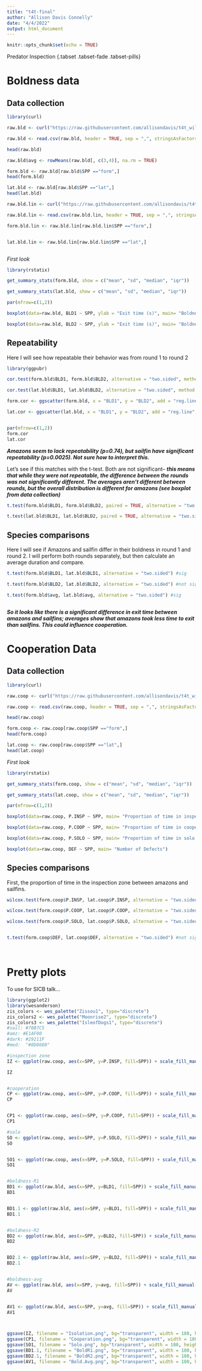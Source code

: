 ```yaml
---
title: "t4t-final"
author: "Allison Davis Connelly"
date: "4/4/2022"
output: html_document
---
```


```r
knitr::opts_chunk$set(echo = TRUE)
```

Predator Inspection {.tabset .tabset-fade .tabset-pills}

# Boldness data {.tabset .tabset-fade .tabset-pills}

## Data collection {.tabset .tabset-fade .tabset-pills}

```r
library(curl)

raw.bld <- curl("https://raw.githubusercontent.com/allisondavis/t4t_wild-pop/master/bold-raw.csv")

raw.bld <- read.csv(raw.bld, header = TRUE, sep = ",", stringsAsFactors = TRUE)

head(raw.bld)

raw.bld$avg <- rowMeans(raw.bld[, c(3,4)], na.rm = TRUE)

form.bld <- raw.bld[raw.bld$SPP =="form",]
head(form.bld)

lat.bld <- raw.bld[raw.bld$SPP =="lat",]
head(lat.bld)

raw.bld.lin <- curl("https://raw.githubusercontent.com/allisondavis/t4t_wild-pop/master/bold-linear-format.csv")

raw.bld.lin <- read.csv(raw.bld.lin, header = TRUE, sep = ",", stringsAsFactors = TRUE)

form.bld.lin <- raw.bld.lin[raw.bld.lin$SPP =="form",]


lat.bld.lin <- raw.bld.lin[raw.bld.lin$SPP =="lat",]



```

*First look*

```r
library(rstatix)

get_summary_stats(form.bld, show = c("mean", "sd", "median", "iqr"))

get_summary_stats(lat.bld, show = c("mean", "sd", "median", "iqr"))

par(mfrow=c(1,2))

boxplot(data=raw.bld, BLD1 ~ SPP, ylab = "Exit time (s)", main= "Boldness: Round 1")

boxplot(data=raw.bld, BLD2 ~ SPP, ylab = "Exit time (s)", main= "Boldness: Round 2")


```


## Repeatability {.tabset .tabset-fade .tabset-pills}

Here I will see how repeatable their behavior was from round 1 to round 2

```r
library(ggpubr)

cor.test(form.bld$BLD1, form.bld$BLD2, alternative = "two.sided", method = "spearman", use = "complete.obs")

cor.test(lat.bld$BLD1, lat.bld$BLD2, alternative = "two.sided", method = "spearman", use = "complete.obs")

form.cor <- ggscatter(form.bld, x = "BLD1", y = "BLD2", add = "reg.line", conf.int = TRUE, cor.coef = TRUE, cor.method = "spearman", xlab = "Round 1", ylab = "Round 2", main = "Amazon molly")

lat.cor <- ggscatter(lat.bld, x = "BLD1", y = "BLD2", add = "reg.line", conf.int = TRUE, cor.coef = TRUE, cor.method = "spearman", xlab = "Round 1", ylab = "Round 2", main = "Sailfin molly")


par(mfrow=c(1,2))
form.cor
lat.cor


```

***Amazons seem to lack repeatability (p=0.74), but sailfin have significant repeatability (p=0.0025). Not sure how to interpret this.***


Let's see if this matches with the t-test. Both are not significant-- ***this means that while they were not repeatable, the difference between the rounds was not significantly different. The averages aren't different between rounds, but the overall distribution is different for amazons (see boxplot from data collection)***

```r

t.test(form.bld$BLD1, form.bld$BLD2, paired = TRUE, alternative = "two.sided")

t.test(lat.bld$BLD1, lat.bld$BLD2, paired = TRUE, alternative = "two.sided")

```






## Species comparisons {.tabset .tabset-fade .tabset-pills}

Here I will see if Amazons and sailfin differ in their boldness in round 1 and round 2. I will perform both rounds separately, but then calculate an average duration and compare. 


```r

t.test(form.bld$BLD1, lat.bld$BLD1, alternative = "two.sided") #sig

t.test(form.bld$BLD2, lat.bld$BLD2, alternative = "two.sided") #not sig

t.test(form.bld$avg, lat.bld$avg, alternative = "two.sided") #sig



```

***So it looks like there is a significant difference in exit time between amazons and sailfins; averages show that amazons took less time to exit than sailfins. This could influence cooperation.***









# Cooperation Data {.tabset .tabset-fade .tabset-pills}

## Data collection{.tabset .tabset-fade .tabset-pills} 

```r
library(curl)

raw.coop <- curl("https://raw.githubusercontent.com/allisondavis/t4t_wild-pop/master/pred-inspection_raw.csv")

raw.coop <- read.csv(raw.coop, header = TRUE, sep = ",", stringsAsFactors = TRUE)

head(raw.coop)

form.coop <- raw.coop[raw.coop$SPP =="form",]
head(form.coop)

lat.coop <- raw.coop[raw.coop$SPP =="lat",]
head(lat.coop)

```



*First look*

```r
library(rstatix)

get_summary_stats(form.coop, show = c("mean", "sd", "median", "iqr"))

get_summary_stats(lat.coop, show = c("mean", "sd", "median", "iqr"))

par(mfrow=c(1,2))

boxplot(data=raw.coop, P.INSP ~ SPP, main= "Proportion of time in inspection zone")

boxplot(data=raw.coop, P.COOP ~ SPP, main= "Proportion of time in cooperative inspection")

boxplot(data=raw.coop, P.SOLO ~ SPP, main= "Proportion of time in solo inspection")

boxplot(data=raw.coop, DEF ~ SPP, main= "Number of Defects")

```





## Species comparisons {.tabset .tabset-fade .tabset-pills}

First, the proportion of time in the inspection zone between amazons and sailfins. 

```r

wilcox.test(form.coop$P.INSP, lat.coop$P.INSP, alternative = "two.sided") #not sig

wilcox.test(form.coop$P.COOP, lat.coop$P.COOP, alternative = "two.sided") #sig

wilcox.test(form.coop$P.SOLO, lat.coop$P.SOLO, alternative = "two.sided") #sig


t.test(form.coop$DEF, lat.coop$DEF, alternative = "two.sided") #not sig




```








# Pretty plots {.tabset .tabset-fade .tabset-pills}
 
To use for SICB talk...


```r
library(ggplot2)
library(wesanderson)
zis_colors <- wes_palette("Zissou1", type="discrete")
zis_colors2 <- wes_palette("Moonrise2", type="discrete")
zis_colors3 <- wes_palette("IsleofDogs1", type="discrete")
#sail: #78B7C5
#amz: #E1AF00
#dark: #29211F
#med:  "#8D8680"

#inspection zone
IZ <- ggplot(raw.coop, aes(x=SPP, y=P.INSP, fill=SPP)) + scale_fill_manual(values = c( "#E1AF00", "#78B7C5")) + geom_violin(trim = FALSE) + stat_summary(fun.data = "mean_sdl", fun.args=list(mult=1), geom = "pointrange", color="#29211F") +theme_classic()  + scale_y_continuous(breaks = scales::pretty_breaks(n = 5)) + theme(legend.title=element_blank()) + ylab("") + xlab("")

IZ


#cooperation
CP <- ggplot(raw.coop, aes(x=SPP, y=P.COOP, fill=SPP)) + scale_fill_manual(values = c( "#E1AF00", "#78B7C5")) + geom_violin(trim = FALSE) + stat_summary(fun.data = "mean_sdl", fun.args=list(mult=1), geom = "pointrange", color="#29211F") +theme_classic()  + scale_y_continuous(breaks = scales::pretty_breaks(n = 5)) + theme(legend.title=element_blank()) + ylab("") + xlab("")
CP


CP1 <- ggplot(raw.coop, aes(x=SPP, y=P.COOP, fill=SPP)) + scale_fill_manual(values = c( "#E1AF00", "#78B7C5")) + geom_boxplot(outlier.color = "#29211F", outlier.shape = 16, outlier.size = 2, notch = FALSE) + geom_point(color= "#8D8680", size=2, alpha=0.5) +theme_classic()  + scale_y_continuous(breaks = scales::pretty_breaks(n = 6)) + theme(legend.title=element_blank()) + ylab("") + xlab("")
CP1

#solo
SO <- ggplot(raw.coop, aes(x=SPP, y=P.SOLO, fill=SPP)) + scale_fill_manual(values = c( "#E1AF00", "#78B7C5")) + geom_violin(trim = FALSE) + stat_summary(fun.data = "mean_sdl", fun.args=list(mult=1), geom = "pointrange", color="#29211F") +theme_classic()  + scale_y_continuous(breaks = scales::pretty_breaks(n = 5)) + theme(legend.title=element_blank()) + ylab("") + xlab("")
SO


SO1 <- ggplot(raw.coop, aes(x=SPP, y=P.SOLO, fill=SPP)) + scale_fill_manual(values = c( "#E1AF00", "#78B7C5")) + geom_boxplot(outlier.color = "#29211F", outlier.shape = 16, outlier.size = 2, notch = FALSE) + geom_point(color= "#8D8680", size=2, alpha=0.5) +theme_classic()  + scale_y_continuous(breaks = scales::pretty_breaks(n = 6)) + theme(legend.title=element_blank()) + ylab("") + xlab("")
SO1


#boldness-R1
BD1 <- ggplot(raw.bld, aes(x=SPP, y=BLD1, fill=SPP)) + scale_fill_manual(values = c( "#E1AF00", "#78B7C5")) + geom_violin(trim = TRUE) + stat_summary(fun.data = "mean_sdl", fun.args=list(mult=1), geom = "pointrange", color="#29211F") +theme_classic()  + scale_y_continuous(breaks = scales::pretty_breaks(n = 5)) + theme(legend.title=element_blank()) + ylab("") + xlab("")
BD1


BD1.1 <- ggplot(raw.bld, aes(x=SPP, y=BLD1, fill=SPP)) + scale_fill_manual(values = c( "#E1AF00", "#78B7C5")) + geom_boxplot(outlier.color = "#29211F", outlier.shape = 16, outlier.size = 2, notch = FALSE) + geom_point(color= "#8D8680", size=2, alpha=0.5) +theme_classic()  + scale_y_continuous(breaks = scales::pretty_breaks(n = 6)) + theme(legend.title=element_blank()) + ylab("") + xlab("")
BD1.1


#boldness-R2
BD2 <- ggplot(raw.bld, aes(x=SPP, y=BLD2, fill=SPP)) + scale_fill_manual(values = c( "#E1AF00", "#78B7C5")) + geom_violin(trim = FALSE) + stat_summary(fun.data = "mean_sdl", fun.args=list(mult=1), geom = "pointrange", color="#29211F") +theme_classic()  + scale_y_continuous(breaks = scales::pretty_breaks(n = 5)) + theme(legend.title=element_blank()) + ylab("") + xlab("")
BD2


BD2.1 <- ggplot(raw.bld, aes(x=SPP, y=BLD2, fill=SPP)) + scale_fill_manual(values = c( "#E1AF00", "#78B7C5")) + geom_boxplot(outlier.color = "#29211F", outlier.shape = 16, outlier.size = 2, notch = FALSE) + geom_point(color= "#8D8680", size=2, alpha=0.5) +theme_classic()  + scale_y_continuous(breaks = scales::pretty_breaks(n = 6)) + theme(legend.title=element_blank()) + ylab("") + xlab("")
BD2.1


#boldness-avg
AV <- ggplot(raw.bld, aes(x=SPP, y=avg, fill=SPP)) + scale_fill_manual(values = c( "#E1AF00", "#78B7C5")) + geom_violin(trim = FALSE) + stat_summary(fun.data = "mean_sdl", fun.args=list(mult=1), geom = "pointrange", color="#29211F") +theme_classic()  + scale_y_continuous(breaks = scales::pretty_breaks(n = 5)) + theme(legend.title=element_blank()) + ylab("") + xlab("")
AV


AV1 <- ggplot(raw.bld, aes(x=SPP, y=avg, fill=SPP)) + scale_fill_manual(values = c( "#E1AF00", "#78B7C5")) + geom_boxplot(outlier.color = "#29211F", outlier.shape = 16, outlier.size = 2, notch = FALSE) + geom_point(color= "#8D8680", size=2, alpha=0.5) +theme_classic()  + scale_y_continuous(breaks = scales::pretty_breaks(n = 6)) + theme(legend.title=element_blank()) + ylab("") + xlab("")
AV1



ggsave(IZ, filename = "Isolation.png", bg="transparent", width = 180, height = 120, units = "mm", dpi = 300)
ggsave(CP1, filename = "Cooperation.png", bg="transparent", width = 180, height = 120, units = "mm", dpi = 300)
ggsave(SO1, filename = "Solo.png", bg="transparent", width = 180, height = 120, units = "mm", dpi = 300)
ggsave(BD1.1, filename = "BoldR1.png", bg="transparent", width = 180, height = 120, units = "mm", dpi = 300)
ggsave(BD2.1, filename = "BoldR2.png", bg="transparent", width = 180, height = 120, units = "mm", dpi = 300)
ggsave(AV1, filename = "Bold.Avg.png", bg="transparent", width = 180, height = 120, units = "mm", dpi = 300)






```



